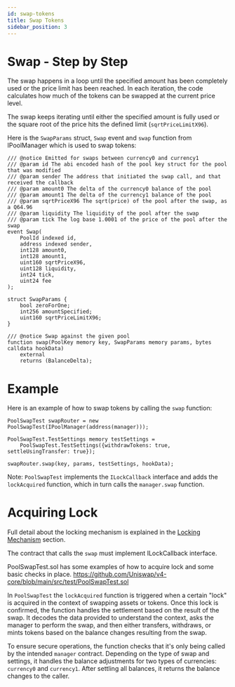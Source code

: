 ```yaml
---
id: swap-tokens
title: Swap Tokens
sidebar_position: 3
---
```


# Swap - Step by Step

The swap happens in a loop until the specified amount has been completely used or the price limit
has been reached. In each iteration, the code calculates how much of the tokens can be swapped at
the current price level.

The swap keeps iterating until either the specified amount is fully used or the square root of
the price hits the defined limit (`sqrtPriceLimitX96`).

Here is the `SwapParams` struct, `Swap` event and `swap` function from IPoolManager which is used to swap tokens:

```solidity
/// @notice Emitted for swaps between currency0 and currency1
/// @param id The abi encoded hash of the pool key struct for the pool that was modified
/// @param sender The address that initiated the swap call, and that received the callback
/// @param amount0 The delta of the currency0 balance of the pool
/// @param amount1 The delta of the currency1 balance of the pool
/// @param sqrtPriceX96 The sqrt(price) of the pool after the swap, as a Q64.96
/// @param liquidity The liquidity of the pool after the swap
/// @param tick The log base 1.0001 of the price of the pool after the swap
event Swap(
    PoolId indexed id,
    address indexed sender,
    int128 amount0,
    int128 amount1,
    uint160 sqrtPriceX96,
    uint128 liquidity,
    int24 tick,
    uint24 fee
);

struct SwapParams {
    bool zeroForOne;
    int256 amountSpecified;
    uint160 sqrtPriceLimitX96;
}

/// @notice Swap against the given pool
function swap(PoolKey memory key, SwapParams memory params, bytes calldata hookData)
    external
    returns (BalanceDelta);
```

# Example
Here is an example of how to swap tokens by calling the `swap` function:
```solidity
PoolSwapTest swapRouter = new PoolSwapTest(IPoolManager(address(manager)));

PoolSwapTest.TestSettings memory testSettings =
    PoolSwapTest.TestSettings({withdrawTokens: true, settleUsingTransfer: true});

swapRouter.swap(key, params, testSettings, hookData);
```
Note: `PoolSwapTest` implements the `ILockCallback` interface and adds the `lockAcquired` function, which in turn calls the `manager.swap` function.

# Acquiring Lock
Full detail about the locking mechanism is explained in the [Locking Mechanism](/03_Locking_Mechanism/README.md) section.

The contract that calls the `swap` must implement ILockCallback interface.

PoolSwapTest.sol has some examples of how to acquire lock and some basic checks in place.
https://github.com/Uniswap/v4-core/blob/main/src/test/PoolSwapTest.sol

In `PoolSwapTest` the `lockAcquired` function is triggered when a certain "lock" is acquired in the
context of swapping assets or tokens. Once this lock is confirmed, the function handles
the settlement based on the result of the swap. It decodes the data provided to understand the context, asks
the manager to perform the swap, and then either
transfers, withdraws, or mints tokens based on the balance changes resulting from the swap.

To ensure secure operations, the function checks that it's only being called by the intended `manager` contract.
Depending on the type of swap and settings, it handles the balance adjustments for two types of currencies:
`currency0` and `currency1`. After settling all balances, it returns the balance changes to the caller.
